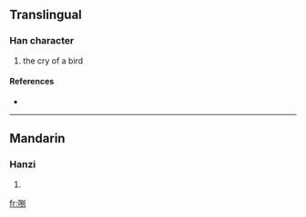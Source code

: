 ==Translingual==

===Han character===
{{Han char|rn=30|rad=口|as=07|sn=10|four=|canj=口口尸弓 (RRSN)}}

# the cry of a bird

====References====
* {{Han ref|kx=0191.060|dkj=03671|dj=0410.190|hdz=10630.090|uh=54F5|ud=21749}}

----

==Mandarin==

===Hanzi===
{{cmn-hanzi|pin=[[bā]] ([[ba1]])|wg=pa<sup>1</sup>, <sup>5</sup>}}

# {{defn|Mandarin|sort=口07}}

[[fr:哵]]